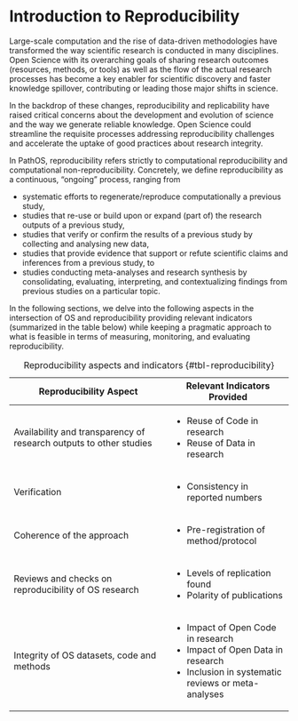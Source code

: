 
# Introduction to Reproducibility  {#introduction-to-reproducibility .unnumbered}

Large-scale computation and the rise of data-driven methodologies have transformed the way scientific research is conducted in many disciplines. Open Science with its overarching goals of sharing research outcomes (resources, methods, or tools) as well as the flow of the actual research processes has become a key enabler for scientific discovery and faster knowledge spillover, contributing or leading those major shifts in science.

In the backdrop of these changes, reproducibility and replicability have raised critical concerns about the development and evolution of science and the way we generate reliable knowledge. Open Science could streamline the requisite processes addressing reproducibility challenges and accelerate the uptake of good practices about research integrity.

In PathOS, reproducibility refers strictly to computational reproducibility and computational non-reproducibility. Concretely, we define reproducibility as a continuous, “ongoing” process, ranging from

- systematic efforts to regenerate/reproduce computationally a previous study,
- studies that re-use or build upon or expand (part of) the research outputs of a previous study,
- studies that verify or confirm the results of a previous study by collecting and analysing new data,
- studies that provide evidence that support or refute scientific claims and inferences from a previous study, to
- studies conducting meta-analyses and research synthesis by consolidating, evaluating, interpreting, and contextualizing findings from previous studies on a particular topic.

In the following sections, we delve into the following aspects in the intersection of OS and reproducibility providing relevant indicators (summarized in the table below) while keeping a pragmatic approach to what is feasible in terms of measuring, monitoring, and evaluating reproducibility.

+--------------------------------------------------------------------+----------------------------------------------------+
| Reproducibility Aspect                                             | Relevant Indicators Provided                       |
+====================================================================+====================================================+
| Availability and transparency of research outputs to other studies | - Reuse of Code in research                        |
|                                                                    | - Reuse of Data in research                        |
+--------------------------------------------------------------------+----------------------------------------------------+
| Verification                                                       | - Consistency in reported numbers                  |
+--------------------------------------------------------------------+----------------------------------------------------+
| Coherence of the approach                                          | - Pre-registration of method/protocol              |
+--------------------------------------------------------------------+----------------------------------------------------+
| Reviews and checks on reproducibility of OS research               | - Levels of replication found                      |
|                                                                    | - Polarity of publications                         |
+--------------------------------------------------------------------+----------------------------------------------------+
| Integrity of OS datasets, code and methods                         | - Impact of Open Code in research                  |
|                                                                    | - Impact of Open Data in research                  |
|                                                                    | - Inclusion in systematic reviews or meta-analyses |
+--------------------------------------------------------------------+----------------------------------------------------+

: Reproducibility aspects and indicators {#tbl-reproducibility}
